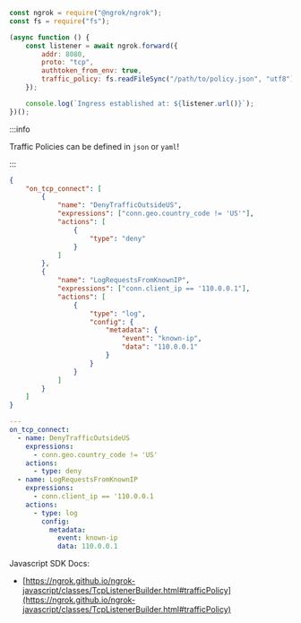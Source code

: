 ```jsx
const ngrok = require("@ngrok/ngrok");
const fs = require("fs");

(async function () {
	const listener = await ngrok.forward({
		addr: 8080,
		proto: "tcp",
		authtoken_from_env: true,
		traffic_policy: fs.readFileSync("/path/to/policy.json", "utf8"),
	});

	console.log(`Ingress established at: ${listener.url()}`);
})();
```

:::info

Traffic Policies can be defined in `json` or `yaml`!

:::

```json title="policy.json"
{
	"on_tcp_connect": [
		{
			"name": "DenyTrafficOutsideUS",
			"expressions": ["conn.geo.country_code != 'US'"],
			"actions": [
				{
					"type": "deny"
				}
			]
		},
		{
			"name": "LogRequestsFromKnownIP",
			"expressions": ["conn.client_ip == '110.0.0.1"],
			"actions": [
				{
					"type": "log",
					"config": {
						"metadata": {
							"event": "known-ip",
							"data": "110.0.0.1"
						}
					}
				}
			]
		}
	]
}
```

```yaml title="policy.yaml"
---
on_tcp_connect:
  - name: DenyTrafficOutsideUS
    expressions:
      - conn.geo.country_code != 'US'
    actions:
      - type: deny
  - name: LogRequestsFromKnownIP
    expressions:
      - conn.client_ip == '110.0.0.1
    actions:
      - type: log
        config:
          metadata:
            event: known-ip
            data: 110.0.0.1
```

Javascript SDK Docs:

- [https://ngrok.github.io/ngrok-javascript/classes/TcpListenerBuilder.html#trafficPolicy](https://ngrok.github.io/ngrok-javascript/classes/TcpListenerBuilder.html#trafficPolicy)
